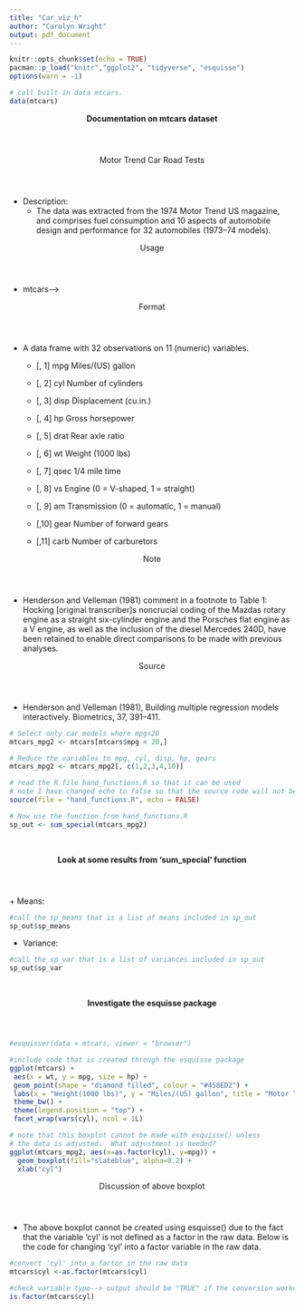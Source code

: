 ```yaml
---
title: "Car_viz_h"
author: "Carolyn Wright"
output: pdf_document
---
```


```r
knitr::opts_chunk$set(echo = TRUE)
pacman::p_load("knitr","ggplot2", "tidyverse", "esquisse")
options(warn = -1)
```

```r
# call built-in data mtcars.
data(mtcars)

```
<header><b> Documentation on mtcars dataset</header></b>

<header>Motor Trend Car Road Tests</header>
 + Description:
   + The data was extracted from the 1974 Motor Trend US magazine, and comprises fuel consumption and 10 aspects of automobile design and performance for 32 automobiles (1973–74 models).

<header>Usage</header>
 + mtcars-->
 
<header>Format</header>
 + A data frame with 32 observations on 11 (numeric) variables.

   + [, 1]	mpg	Miles/(US) gallon

   + [, 2]	cyl	Number of cylinders

   + [, 3]	disp	Displacement (cu.in.)

   + [, 4]	hp	Gross horsepower

   + [, 5]	drat	Rear axle ratio

   + [, 6]	wt	Weight (1000 lbs)

   + [, 7]	qsec	1/4 mile time

   + [, 8]	vs	Engine (0 = V-shaped, 1 = straight)

   + [, 9]	am	Transmission (0 = automatic, 1 = manual)

   + [,10]	gear	Number of forward gears

   + [,11]	carb	Number of carburetors

<header>Note</header>
 + Henderson and Velleman (1981) comment in a footnote to Table 1: Hocking [original transcriber]s noncrucial coding of the Mazdas rotary engine as a straight six-cylinder engine and the Porsches flat engine as a V engine, as well as the inclusion of the diesel Mercedes 240D, have been retained to enable direct comparisons to be made with previous analyses.

<header>Source</header>
 + Henderson and Velleman (1981), Building multiple regression models interactively. Biometrics, 37, 391–411.
 
```r
# Select only car models where mpg<20
mtcars_mpg2 <- mtcars[mtcars$mpg < 20,]

# Reduce the variables to mpg, cyl, disp, hp, gears
mtcars_mpg2 <- mtcars_mpg2[, c(1,2,3,4,10)]

# read the R file hand_functions.R so that it can be used
# note I have changed echo to false so that the source code will not be displayed
source(file = "hand_functions.R", echo = FALSE)

# Now use the function from hand_functions.R
sp_out <- sum_special(mtcars_mpg2)

```
<br>

<header><b>Look at some results from 'sum_special' function</header></b>
 + Means:
```r
#call the sp_means that is a list of means included in sp_out
sp_out$sp_means

```
 
 + Variance:
```r
#call the sp_var that is a list of variances included in sp_out
sp_out$sp_var

```
<br>

<b><header> Investigate the esquisse package</header></b>

```r
#esquisser(data = mtcars, viewer = "browser")

#include code that is created through the esquisse package
ggplot(mtcars) +
 aes(x = wt, y = mpg, size = hp) +
 geom_point(shape = "diamond filled", colour = "#458ED2") +
 labs(x = "Weight(1000 lbs)", y = "Miles/(US) gallon", title = "Motor Trend Car Road Tests", size = "Gross horsepower") +
 theme_bw() +
 theme(legend.position = "top") +
 facet_wrap(vars(cyl), ncol = 1L)
```

```r
# note that this boxplot cannot be made with esquisse() unless
# the data is adjusted.  What adjustment is needed?
ggplot(mtcars_mpg2, aes(x=as.factor(cyl), y=mpg)) + 
  geom_boxplot(fill="slateblue", alpha=0.2) + 
  xlab("cyl")

```
<header> Discussion of above boxplot</header>
 + The above boxplot cannot be created using esquisse() due to the fact that the variable 'cyl' is not defined as a factor in the raw data. Below is the code for changing 'cyl' into a factor variable in the raw data.
 
```r
#convert 'cyl' into a factor in the raw data
mtcars$cyl <-as.factor(mtcars$cyl)

#check variable type--> output should be "TRUE" if the conversion worked properly
is.factor(mtcars$cyl)

```
 
